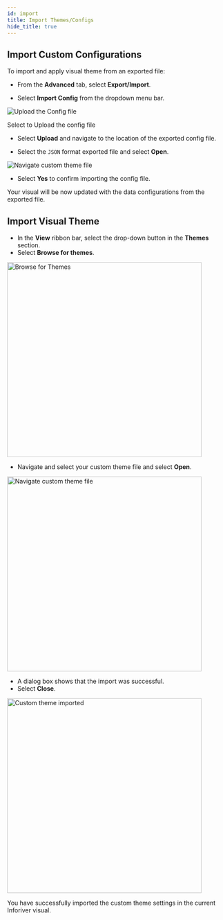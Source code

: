 ```yaml
---
id: import
title: Import Themes/Configs
hide_title: true
---
```



## Import Custom Configurations

To import and apply visual theme from an exported file:

* From the **Advanced** tab, select **Export/Import**.

* Select **Import Config** from the dropdown menu bar.

<div style={{ textAlign: "center" }}>
    <Zoom>
    <img
    alt="Upload the Config file"
    src={useBaseUrl('img/export/import-config.png')}
    />
    </Zoom>
    <div class="center"><p>Select to Upload the config file</p></div>
</div>

* Select **Upload** and navigate to the location of the exported config file.

* Select the `JSON` format exported file and select **Open**.

<div style={{ textAlign: "center" }}>
    <Zoom>
    <img
    alt="Navigate custom theme file"
    src={useBaseUrl('img/export/import-config-confirm.png')}
    />
    </Zoom>
</div>

* Select **Yes** to confirm importing the config file.

Your visual will be now updated with the data configurations from the exported file.

## Import Visual Theme

* In the **View** ribbon bar, select the drop-down button in the **Themes** section.
* Select **Browse for themes**.

<div style={{ textAlign: "center" }}>
    <Zoom>
    <img
    width="450"
    alt="Browse for Themes"
    src={useBaseUrl('img/export/browse-themes.png')}
    />
    </Zoom>
</div>

* Navigate and select your custom theme file and select **Open**.

<div class="center">
    <Zoom>
    <img
    width="450"
    alt="Navigate custom theme file"
    src={useBaseUrl('img/export/navigate-theme.png')}
    />
    </Zoom>
</div>

* A dialog box shows that the import was successful.
* Select **Close**.

<div style={{ textAlign: "center" }}>
    <Zoom>
    <img
    width="450"
    alt="Custom theme imported"
    src={useBaseUrl('img/export/theme-imported.png')}
    />
    </Zoom>
</div>

You have successfully imported the custom theme settings in the current Inforiver visual.